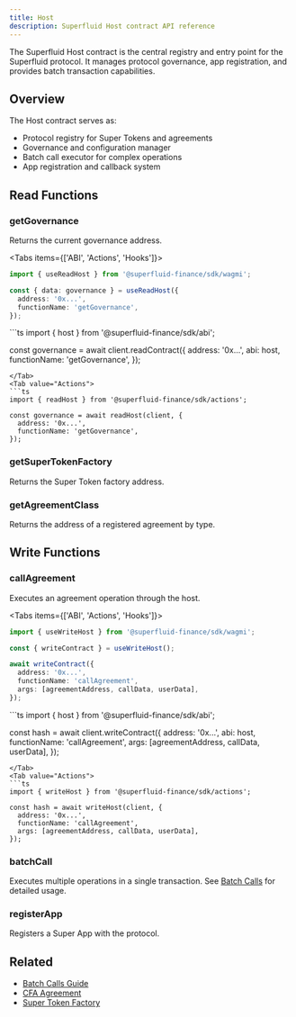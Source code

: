 ```yaml
---
title: Host
description: Superfluid Host contract API reference
---
```



The Superfluid Host contract is the central registry and entry point for the Superfluid protocol. It manages protocol governance, app registration, and provides batch transaction capabilities.

## Overview

The Host contract serves as:
- Protocol registry for Super Tokens and agreements
- Governance and configuration manager
- Batch call executor for complex operations
- App registration and callback system

## Read Functions

### getGovernance

Returns the current governance address.

<Tabs items={['ABI', 'Actions', 'Hooks']}>
<Tab value="Hooks">
```ts
import { useReadHost } from '@superfluid-finance/sdk/wagmi';

const { data: governance } = useReadHost({
  address: '0x...',
  functionName: 'getGovernance',
});
```
</Tab>
<Tab value="ABI">
```ts
import { host } from '@superfluid-finance/sdk/abi';

const governance = await client.readContract({
  address: '0x...',
  abi: host,
  functionName: 'getGovernance',
});
```
</Tab>
<Tab value="Actions">
```ts
import { readHost } from '@superfluid-finance/sdk/actions';

const governance = await readHost(client, {
  address: '0x...',
  functionName: 'getGovernance',
});
```
</Tab>
</Tabs>

### getSuperTokenFactory

Returns the Super Token factory address.

### getAgreementClass

Returns the address of a registered agreement by type.

## Write Functions

### callAgreement

Executes an agreement operation through the host.

<Tabs items={['ABI', 'Actions', 'Hooks']}>
<Tab value="Hooks">
```ts
import { useWriteHost } from '@superfluid-finance/sdk/wagmi';

const { writeContract } = useWriteHost();

await writeContract({
  address: '0x...',
  functionName: 'callAgreement',
  args: [agreementAddress, callData, userData],
});
```
</Tab>
<Tab value="ABI">
```ts
import { host } from '@superfluid-finance/sdk/abi';

const hash = await client.writeContract({
  address: '0x...',
  abi: host,
  functionName: 'callAgreement',
  args: [agreementAddress, callData, userData],
});
```
</Tab>
<Tab value="Actions">
```ts
import { writeHost } from '@superfluid-finance/sdk/actions';

const hash = await writeHost(client, {
  address: '0x...',
  functionName: 'callAgreement',
  args: [agreementAddress, callData, userData],
});
```
</Tab>
</Tabs>

### batchCall

Executes multiple operations in a single transaction. See [Batch Calls](/docs/batch-calls) for detailed usage.

### registerApp

Registers a Super App with the protocol.

## Related

- [Batch Calls Guide](/docs/batch-calls)
- [CFA Agreement](/docs/api/advanced/cfa)
- [Super Token Factory](/docs/api/essential/super-token-factory)